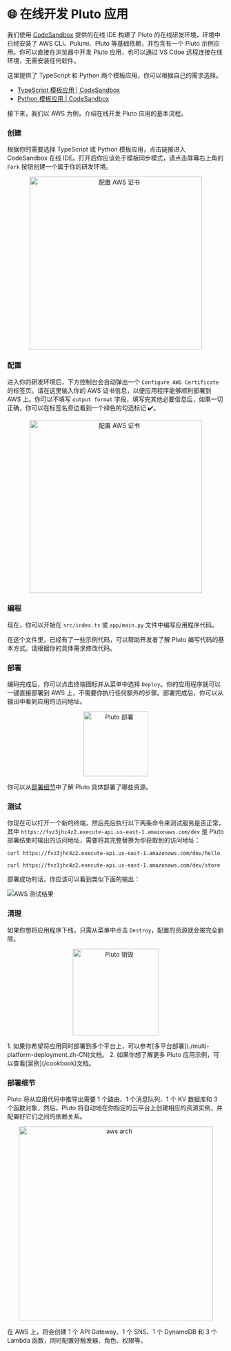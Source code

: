 # 🌐 在线开发 Pluto 应用


我们使用 [CodeSandbox](https://codesandbox.io/) 提供的在线 IDE 构建了 Pluto 的在线研发环境，环境中已经安装了 AWS CLI、Pulumi、Pluto 等基础依赖，并包含有一个 Pluto 示例应用。你可以直接在浏览器中开发 Pluto 应用，也可以通过 VS Cdoe 远程连接在线环境，无需安装任何软件。

这里提供了 TypeScript 和 Python 两个模板应用，你可以根据自己的需求选择。

- [TypeScript 模板应用 | CodeSandbox](https://codesandbox.io/p/devbox/github/pluto-lang/codesandbox/tree/main/typescript?file=/README_zh.md)
- [Python 模板应用 | CodeSandbox](https://codesandbox.io/p/devbox/github/pluto-lang/codesandbox/tree/main/python?file=/README_zh.md)

接下来，我们以 AWS 为例，介绍在线开发 Pluto 应用的基本流程。

<Steps>

### 创建

根据你的需要选择 TypeScript 或 Python 模板应用，点击链接进入 CodeSandbox 在线 IDE。打开后你应该处于模板同步模式，请点击屏幕右上角的 `Fork` 按钮创建一个属于你的研发环境。

<p align="center">
  <img src="/assets/getting-started/getting-started-online-fork.png" alt="配置 AWS 证书" width="400" />
</p>


### 配置

进入你的研发环境后，下方控制台会自动弹出一个 `Configure AWS Certificate` 的标签页。请在这里输入你的 AWS 证书信息，以便应用程序能够顺利部署到 AWS 上。你可以不填写 `output format` 字段，填写完其他必要信息后，如果一切正确，你可以在标签名旁边看到一个绿色的勾选标记 ✔️。

<p align="center">
  <img src="/assets/getting-started/getting-started-online-config-aws.png" alt="配置 AWS 证书" width="400" />
</p>

### 编程

现在，你可以开始在 `src/index.ts` 或 `app/main.py` 文件中编写应用程序代码。

在这个文件里，已经有了一些示例代码，可以帮助开发者了解 Pluto 编写代码的基本方式。请根据你的具体需求修改代码。

### 部署

编码完成后，你可以点击终端图标并从菜单中选择 `Deploy`。你的应用程序就可以一键直接部署到 AWS 上，不需要你执行任何额外的步骤。部署完成后，你可以从输出中看到应用的访问地址。

<p align="center">
  <img src="/assets/getting-started/getting-started-online-deploy.png" alt="Pluto 部署" width="150" />
</p>

你可以从[部署细节](#部署细节)中了解 Pluto 具体部署了哪些资源。

### 测试

你现在可以打开一个新的终端，然后先后执行以下两条命令来测试服务是否正常，其中 `https://fvz3jhc4z2.execute-api.us-east-1.amazonaws.com/dev` 是 Pluto 部署结束时输出的访问地址，需要将其完整替换为你获取到的访问地址：

```shell
curl https://fvz3jhc4z2.execute-api.us-east-1.amazonaws.com/dev/hello

curl https://fvz3jhc4z2.execute-api.us-east-1.amazonaws.com/dev/store
```

部署成功的话，你应该可以看到类似下面的输出：

![AWS 测试结果](../../../public/assets/getting-started/getting-started-online-deploy-out.png)

### 清理

如果你想将应用程序下线，只需从菜单中点击 `Destroy`，配置的资源就会被完全删除。

<p align="center">
  <img src="/assets/getting-started/getting-started-online-destroy.png" alt="Pluto 销毁" width="200" />
</p>

</Steps>

<Callout>
1. 如果你希望将应用同时部署到多个平台上，可以参考[多平台部署](./multi-platform-deployment.zh-CN)文档。
2. 如果你想了解更多 Pluto 应用示例，可以查看[案例](/cookbook)文档。
</Callout>

### 部署细节

Pluto 将从应用代码中推导出需要 1 个路由、1 个消息队列、1 个 KV 数据库和 3 个函数对象，然后，Pluto 将自动地在你指定的云平台上创建相应的资源实例，并配置好它们之间的依赖关系。

<p align="center">
  <img src="/assets/getting-started/getting-started-aws-arch.png" alt="aws arch" width="450" />
</p>

在 AWS 上，将会创建 1 个 API Gateway、1 个 SNS、1 个 DynamoDB 和 3 个 Lambda 函数，同时配置好触发器、角色、权限等。
